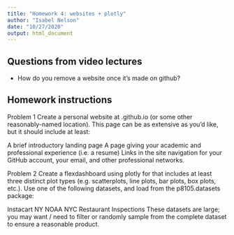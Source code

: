 ```yaml
---
title: "Homework 4: websites + plotly"
author: "Isabel Nelson"
date: "10/27/2020"
output: html_document
---
```

## Questions from video lectures
- How do you remove a website once it's made on github? 

## Homework instructions
Problem 1
Create a personal website at <YOUR_GH_NAME>.github.io (or some other reasonably-named location). This page can be as extensive as you’d like, but it should include at least:

A brief introductory landing page
A page giving your academic and professional experience (i.e. a resume)
Links in the site navigation for your GitHub account, your email, and other professional networks.  

Problem 2
Create a flexdashboard using plotly for that includes at least three distinct plot types (e.g. scatterplots, line plots, bar plots, box plots, etc.). Use one of the following datasets, and load from the p8105.datasets package:

Instacart
NY NOAA
NYC Restaurant Inspections
These datasets are large; you may want / need to filter or randomly sample from the complete dataset to ensure a reasonable product.

